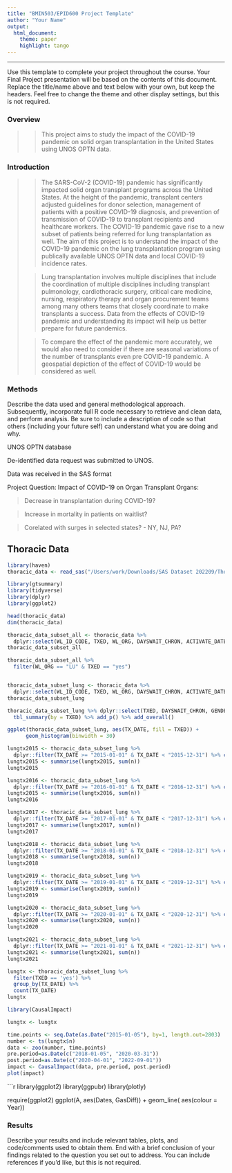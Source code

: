 ```yaml
---
title: "BMIN503/EPID600 Project Template"
author: "Your Name"
output: 
  html_document:
    theme: paper 
    highlight: tango
---
```



***
Use this template to complete your project throughout the course. Your Final Project presentation will be based on the contents of this document. Replace the title/name above and text below with your own, but keep the headers. Feel free to change the theme and other display settings, but this is not required.

### Overview
>
> > This project aims to study the impact of the COVID-19 pandemic on solid organ transplantation in the United States using UNOS OPTN data.


### Introduction 
>
> > The SARS-CoV-2 (COVID-19) pandemic has significantly impacted solid organ transplant programs across the United States. At the height of the pandemic, transplant centers adjusted guidelines for donor selection, management of patients with a positive COVID-19 diagnosis, and prevention of transmission of COVID-19 to transplant recipients and healthcare workers. The COVID-19 pandemic gave rise to a new subset of patients being referred for lung transplantation as well. The aim of this project is to understand the impact of the COVID-19 pandemic on the lung transplantation program using publically available UNOS OPTN data and local COVID-19 incidence rates.
>
> > Lung transplantation involves multiple disciplines that include the coordination of multiple disciplines including transplant pulmonology, cardiothoracic surgery, critical care medicine, nursing, respiratory therapy and organ procurement teams among many others teams that closely coordinate to make transplants a success. Data from the effects of COVID-19 pandemic and understanding its impact will help us better prepare for future pandemics.
>
> > To compare the effect of the pandemic more accurately, we would also need to consider if there are seasonal variations of the number of transplants even pre COVID-19 pandemic. A geospatial depiction of the effect of COVID-19 would be considered as well.


### Methods
Describe the data used and general methodological approach. Subsequently, incorporate full R code necessary to retrieve and clean data, and perform analysis. Be sure to include a description of code so that others (including your future self) can understand what you are doing and why. 

UNOS OPTN database

De-identified data request was submitted to UNOS.

Data was received in the SAS format

Project Question: Impact of COVID-19 on Organ Transplant Organs:

> Decrease in transplantation during COVID-19?

> Increase in mortality in patients on waitlist?

> Corelated with surges in selected states? - NY, NJ, PA?

## Thoracic Data

```r
library(haven)
thoracic_data <- read_sas("/Users/work/Downloads/SAS Dataset 202209/Thoracic/thoracic_data.sas7bdat")
```

```r
library(gtsummary)
library(tidyverse)
library(dplyr)
library(ggplot2)

head(thoracic_data)
dim(thoracic_data)

thoracic_data_subset_all <- thoracic_data %>% 
  dplyr::select(WL_ID_CODE, TXED, WL_ORG, DAYSWAIT_CHRON, ACTIVATE_DATE, TX_DATE, GENDER, PERM_STATE, TXLNG, TX_YEAR, DIAG) %>% dplyr::mutate(TXED = (factor(TXED, levels = c(0, 1), labels = c("no", "yes"))), GENDER = factor(GENDER), PERM_STATE = factor(PERM_STATE))
thoracic_data_subset_all

thoracic_data_subset_all %>%
  filter(WL_ORG == "LU" & TXED == "yes")


thoracic_data_subset_lung <- thoracic_data %>% 
  dplyr::select(WL_ID_CODE, TXED, WL_ORG, DAYSWAIT_CHRON, ACTIVATE_DATE, TX_DATE, GENDER, PERM_STATE, TXLNG, TX_YEAR, DIAG, TCR_DGN) %>% dplyr::mutate(TXED = (factor(TXED, levels = c(0, 1), labels = c("no", "yes"))), GENDER = factor(GENDER), PERM_STATE = factor(PERM_STATE)) %>% dplyr::filter(TX_DATE >= "2015-01-01") %>% dplyr::filter(WL_ORG == "LU")
thoracic_data_subset_lung

thoracic_data_subset_lung %>% dplyr::select(TXED, DAYSWAIT_CHRON, GENDER, ACTIVATE_DATE, TX_DATE, PERM_STATE) %>%
  tbl_summary(by = TXED) %>% add_p() %>% add_overall()

ggplot(thoracic_data_subset_lung, aes(TX_DATE, fill = TXED)) + 
      geom_histogram(binwidth = 30)

lungtx2015 <- thoracic_data_subset_lung %>%
  dplyr::filter(TX_DATE >= "2015-01-01" & TX_DATE < "2015-12-31") %>% count(TX_DATE)
lungtx2015 <- summarise(lungtx2015, sum(n))
lungtx2015

lungtx2016 <- thoracic_data_subset_lung %>%
  dplyr::filter(TX_DATE >= "2016-01-01" & TX_DATE < "2016-12-31") %>% count(TX_DATE)
lungtx2015 <- summarise(lungtx2016, sum(n))
lungtx2016

lungtx2017 <- thoracic_data_subset_lung %>%
  dplyr::filter(TX_DATE >= "2017-01-01" & TX_DATE < "2017-12-31") %>% count(TX_DATE)
lungtx2017 <- summarise(lungtx2017, sum(n))
lungtx2017

lungtx2018 <- thoracic_data_subset_lung %>%
  dplyr::filter(TX_DATE >= "2018-01-01" & TX_DATE < "2018-12-31") %>% count(TX_DATE)
lungtx2018 <- summarise(lungtx2018, sum(n))
lungtx2018

lungtx2019 <- thoracic_data_subset_lung %>%
  dplyr::filter(TX_DATE >= "2019-01-01" & TX_DATE < "2019-12-31") %>% count(TX_DATE)
lungtx2019 <- summarise(lungtx2019, sum(n))
lungtx2019

lungtx2020 <- thoracic_data_subset_lung %>%
  dplyr::filter(TX_DATE >= "2020-01-01" & TX_DATE < "2020-12-31") %>% count(TX_DATE)
lungtx2020 <- summarise(lungtx2020, sum(n))
lungtx2020

lungtx2021 <- thoracic_data_subset_lung %>%
  dplyr::filter(TX_DATE >= "2021-01-01" & TX_DATE < "2021-12-31") %>% count(TX_DATE)
lungtx2021 <- summarise(lungtx2021, sum(n))
lungtx2021
```

```r
lungtx <- thoracic_data_subset_lung %>%
  filter(TXED == 'yes') %>%
  group_by(TX_DATE) %>%
  count(TX_DATE)
lungtx

library(CausalImpact)

lungtx <- lungtx

time.points <- seq.Date(as.Date("2015-01-05"), by=1, length.out=2803)
number <- ts(lungtx$n)
data <- zoo(number, time.points)
pre.period=as.Date(c("2018-01-05", "2020-03-31"))
post.period=as.Date(c("2020-04-01", "2022-09-01"))
impact <- CausalImpact(data, pre.period, post.period)
plot(impact)
```

```r
library(ggplot2)
library(ggpubr)
library(plotly)

require(ggplot2)
ggplot(A, aes(Dates, GasDiff)) + geom_line( aes(colour = Year))


### Results
Describe your results and include relevant tables, plots, and code/comments used to obtain them. End with a brief conclusion of your findings related to the question you set out to address. You can include references if you'd like, but this is not required.
